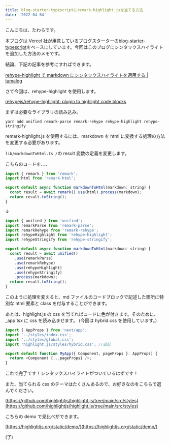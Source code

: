```yaml
---
title: blog-starter-typescriptにremark-highlight.jsを当てる方法
date: '2022-04-04'
---
```


こんにちは、たわらです。

本ブログは Vercel 社が用意しているブログスターターの[blog-starter-typescript](https://github.com/vercel/next.js/tree/canary/examples/blog-starter-typescript)をベースにしています。今回はこのブログにシンタックスハイライトを追加した方法のメモです。

結論、下記の記事を参考にすればできます。

[rehype-highlight で markdown にシンタックスハイライトを適用する | tamalog](https://tamalog.szmd.jp/rehype-highlight/)

さて今回は、rehype-highlight を使用します。

[rehypejs/rehype-highlight: plugin to highlight code blocks](https://github.com/rehypejs/rehype-highlight)

まずは必要なライブラリの読み込み。

```
yarn add unified remark-parse remark-rehype rehype-highlight rehype-stringify
```

remark-highlight.js を使用するには、markdown を html に変換する処理の方法を変更する必要があります。

`lib/markdownToHtml.ts /`の result 変数の定義を変更します。

こちらのコードを、、、

```js
import { remark } from 'remark';
import html from 'remark-html';

export default async function markdownToHtml(markdown: string) {
  const result = await remark().use(html).process(markdown);
  return result.toString();
}
```

↓

```js
import { unified } from 'unified';
import remarkParse from 'remark-parse';
import remarkRehype from 'remark-rehype';
import rehypeHighlight from 'rehype-highlight';
import rehypeStringify from 'rehype-stringify';

export default async function markdownToHtml(markdown: string) {
  const result = await unified()
    .use(remarkParse)
    .use(remarkRehype)
    .use(rehypeHighlight)
    .use(rehypeStringify)
    .process(markdown);
  return result.toString();
}
```

このように処理を変えると、md ファイルのコードブロックで記述した箇所に特別な html 要素と class を付与することができます。

あとは、highlight.js の css を当てればコードに色が付きます。そのために、\_app.tsx に css を読み込ませます。
(今回は hybrid.css を使用しています。)

```js
import { AppProps } from 'next/app';
import '../styles/index.css';
import '../styles/global.css';
import 'highlight.js/styles/hybrid.css'; //追記

export default function MyApp({ Component, pageProps }: AppProps) {
  return <Component {...pageProps} />;
}
```

これで完了です！シンタックスハイライトがついているはずです！

また、当てられる css のテーマはたくさんあるので、お好きなのをこちらで選んでください。

[https://github.com/highlightjs/highlight.js/tree/main/src/styles](https://github.com/highlightjs/highlight.js/tree/main/src/styles)

こちらの demo で見比べができます。

[https://highlightjs.org/static/demo/](https://highlightjs.org/static/demo/)

(了)
